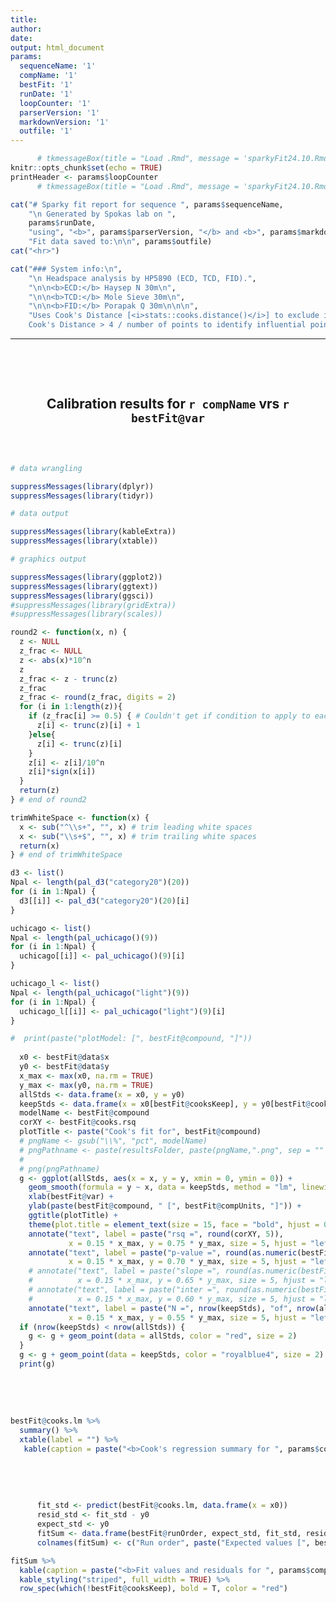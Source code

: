 ```yaml
---
title:
author:
date:
output: html_document
params:
  sequenceName: '1'
  compName: '1'
  bestFit: '1'
  runDate: '1'
  loopCounter: '1'
  parserVersion: '1'
  markdownVersion: '1'
  outfile: '1'
---
```


```r
      # tkmessageBox(title = "Load .Rmd", message = 'sparkyFit24.10.Rmd', icon="warning", type="ok")
knitr::opts_chunk$set(echo = TRUE)
printHeader <- params$loopCounter
      # tkmessageBox(title = "Load .Rmd", message = 'sparkyFit24.10.Rmd', icon="warning", type="ok")


```

```r

cat("# Sparky fit report for sequence ", params$sequenceName,
    "\n Generated by Spokas lab on ",
    params$runDate,
    "using", "<b>", params$parserVersion, "</b> and <b>", params$markdownVersion, "</b>\n\n\n",
    "Fit data saved to:\n\n", params$outfile)
cat("<hr>")

```


```r

cat("### System info:\n",
    "\n Headspace analysis by HP5890 (ECD, TCD, FID).",
    "\n\n<b>ECD:</b> Haysep N 30m\n",
    "\n\n<b>TCD:</b> Mole Sieve 30m\n",
    "\n\n<b>FID:</b> Porapak Q 30m\n\n\n",
    "Uses Cook's Distance [<i>stats::cooks.distance()</i>] to exclude influential points from the calibration. Here we use
    Cook's Distance > 4 / number of points to identify influential points.")
```

***

\

\

<h2><center>**Calibration results for `r compName` vrs `r bestFit@var`**</center></h2>

\

```r



```


```r

# data wrangling

suppressMessages(library(dplyr))
suppressMessages(library(tidyr))

# data output

suppressMessages(library(kableExtra))
suppressMessages(library(xtable))

# graphics output

suppressMessages(library(ggplot2))
suppressMessages(library(ggtext))
suppressMessages(library(ggsci))
#suppressMessages(library(gridExtra))
#suppressMessages(library(scales))

```


```r

round2 <- function(x, n) {
  z <- NULL
  z_frac <- NULL
  z <- abs(x)*10^n
  z
  z_frac <- z - trunc(z)
  z_frac
  z_frac <- round(z_frac, digits = 2)
  for (i in 1:length(z)){
    if (z_frac[i] >= 0.5) { # Couldn't get if condition to apply to each element of z_frac
      z[i] <- trunc(z)[i] + 1
    }else{
      z[i] <- trunc(z)[i]
    }
    z[i] <- z[i]/10^n
    z[i]*sign(x[i])
  }
  return(z)
} # end of round2

trimWhiteSpace <- function(x) {
  x <- sub("^\\s+", "", x) # trim leading white spaces
  x <- sub("\\s+$", "", x) # trim trailing white spaces
  return(x)  
} # end of trimWhiteSpace

```


```r

d3 <- list()
Npal <- length(pal_d3("category20")(20))
for (i in 1:Npal) {
  d3[[i]] <- pal_d3("category20")(20)[i]
}

uchicago <- list()
Npal <- length(pal_uchicago()(9))
for (i in 1:Npal) {
  uchicago[[i]] <- pal_uchicago()(9)[i]
}

uchicago_l <- list()
Npal <- length(pal_uchicago("light")(9))
for (i in 1:Npal) {
  uchicago_l[[i]] <- pal_uchicago("light")(9)[i]
}

```


```r

#  print(paste("plotModel: [", bestFit@compound, "]"))
  
  x0 <- bestFit@data$x
  y0 <- bestFit@data$y
  x_max <- max(x0, na.rm = TRUE)
  y_max <- max(y0, na.rm = TRUE)
  allStds <- data.frame(x = x0, y = y0)  
  keepStds <- data.frame(x = x0[bestFit@cooksKeep], y = y0[bestFit@cooksKeep])
  modelName <- bestFit@compound
  corXY <- bestFit@cooks.rsq
  plotTitle <- paste("Cook's fit for", bestFit@compound)
  # pngName <- gsub("\\%", "pct", modelName)
  # pngPathname <- paste(resultsFolder, paste(pngName,".png", sep = "" ), sep = "\\")
  # 
  # png(pngPathname)
  g <- ggplot(allStds, aes(x = x, y = y, xmin = 0, ymin = 0)) +
    geom_smooth(formula = y ~ x, data = keepStds, method = "lm", linewidth = 1, color = "darkorange") +
    xlab(bestFit@var) +
    ylab(paste(bestFit@compound, " [", bestFit@compUnits, "]")) +
    ggtitle(plotTitle) +
    theme(plot.title = element_text(size = 15, face = "bold", hjust = 0.5)) +
    annotate("text", label = paste("rsq =", round(corXY, 5)),
             x = 0.15 * x_max, y = 0.75 * y_max, size = 5, hjust = "left") +
    annotate("text", label = paste("p-value =", round(as.numeric(bestFit@cooks.pValue), 3)),
             x = 0.15 * x_max, y = 0.70 * y_max, size = 5, hjust = "left") +
    # annotate("text", label = paste("slope =", round(as.numeric(bestFit@cooks.lm$coefficients[2]), 3)),
    #          x = 0.15 * x_max, y = 0.65 * y_max, size = 5, hjust = "left") +
    # annotate("text", label = paste("inter =", round(as.numeric(bestFit@cooks.lm$coefficients[1]), 3)),
    #          x = 0.15 * x_max, y = 0.60 * y_max, size = 5, hjust = "left") +
    annotate("text", label = paste("N =", nrow(keepStds), "of", nrow(allStds)),
             x = 0.15 * x_max, y = 0.55 * y_max, size = 5, hjust = "left")
  if (nrow(keepStds) < nrow(allStds)) {
    g <- g + geom_point(data = allStds, color = "red", size = 2)
  }
  g <- g + geom_point(data = keepStds, color = "royalblue4", size = 2)
  print(g)

```

\

\

```r

bestFit@cooks.lm %>%
  summary() %>%
  xtable(label = "") %>%
   kable(caption = paste("<b>Cook's regression summary for ", params$compName, " standards.  [", params$sequenceName, "]</b>", sep = ""), digits = 3, full_width = TRUE)

```

\

\

```r

      fit_std <- predict(bestFit@cooks.lm, data.frame(x = x0))
      resid_std <- fit_std - y0
      expect_std <- y0
      fitSum <- data.frame(bestFit@runOrder, expect_std, fit_std, resid_std, bestFit@cooks.distance)
      colnames(fitSum) <- c("Run order", paste("Expected values [", bestFit@compUnits, "]", sep = ""), paste("Fit values [", bestFit@compUnits, "]", sep = ""), "Residuals", "Cook's distance")

fitSum %>%
  kable(caption = paste("<b>Fit values and residuals for ", params$compName, " standards.  [", params$sequenceName, "] <br> Excluded standards are shown in red. Cook's Distance cutoff = ", round(as.numeric(bestFit@cooksDcutoff), 3), "</b>", sep = ""), digits = 3) %>%
  kable_styling("striped", full_width = TRUE) %>%
  row_spec(which(!bestFit@cooksKeep), bold = T, color = "red")



```
